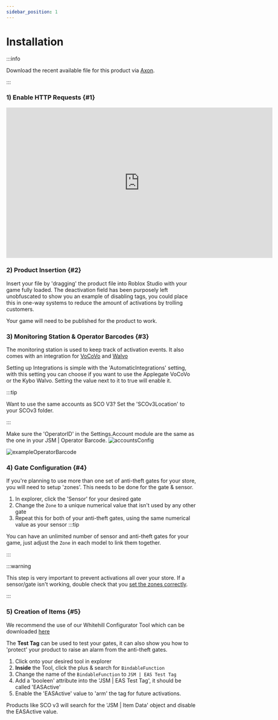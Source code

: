 ```yaml
---
sidebar_position: 1
---
```


# Installation

:::info

Download the recent available file for this product via [Axon](https://axon.whitehill.group).

:::

### 1) Enable HTTP Requests {#1}
<iframe width="705.61" height="397.5" src="https://www.youtube.com/embed/qtKN_3Moi7M" title="Enabling HTTP Requests" frameborder="0" allow="accelerometer; autoplay; clipboard-write; encrypted-media; gyroscope; picture-in-picture; web-share; fullscreen"></iframe>

### 2) Product Insertion {#2}
Insert your file by 'dragging' the product file into Roblox Studio with your game fully loaded. The deactivation field has been purposely left unobfuscated to show you an example of disabling tags, you could place this in one-way systems to reduce the amount of activations by trolling customers.

Your game will need to be published for the product to work.

### 3) Monitoring Station & Operator Barcodes {#3}
The monitoring station is used to keep track of activation events. It also comes with an integration for [VoCoVo](https://discord.com/invite/3DR632F) and [Walvo](https://discord.com/invite/kybo)

Setting up Integrations is simple with the 'AutomaticIntegrations' setting, with this setting you can choose if you want to use the Applegate VoCoVo or the Kybo Walvo. Setting the value next to it to true will enable it.

:::tip

Want to use the same accounts as SCO V3? Set the 'SCOv3Location' to your SCOv3 folder.

:::

Make sure the 'OperatorID' in the Settings.Account module are the same as the one in your JSM | Operator Barcode.
![accountsConfig](img/AccountSettings.png)

![exampleOperatorBarcode](img/BarcodeProps.png)

### 4) Gate Configuration {#4}
If you're planning to use more than one set of anti-theft gates for your store, you will need to setup 'zones'. This needs to be done for the gate & sensor.

1. In explorer, click the 'Sensor' for your desired gate
2. Change the `Zone` to a unique numerical value that isn't used by any other gate
3. Repeat this for both of your anti-theft gates, using the same numerical value as your sensor
:::tip

You can have an unlimited number of sensor and anti-theft gates for your game, just adjust the `Zone` in each model to link them together.

:::

:::warning

This step is very important to prevent activations all over your store. If a sensor/gate isn't working, double check that you [set the zones correctly](#4).

:::

### 5) Creation of Items {#5}

We recommend the use of our Whitehill Configurator Tool which can be downloaded [here](https://create.roblox.com/store/asset/96844493449121/Whitehill-Tool-Configurator)

The **Test Tag** can be used to test your gates, it can also show you how to 'protect' your product to raise an alarm from the anti-theft gates.

1. Click onto your desired tool in explorer
2. **Inside** the Tool, click the plus & search for `BindableFunction`
3. Change the name of the `BindableFunction` to `JSM | EAS Test Tag`
4. Add a 'booleen' attribute into the 'JSM | EAS Test Tag', it should be called 'EASActive'
5. Enable the 'EASActive' value to 'arm' the tag for future activations.

Products like SCO v3 will search for the 'JSM | Item Data' object and disable the EASActive value.
